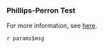 ### Phillips-Perron Test

For more information, see [here](https://rileywheadon.github.io/ffa-docs/eda-trend-ams-mean/#phillips-perron-test). 

`r params$msg`


